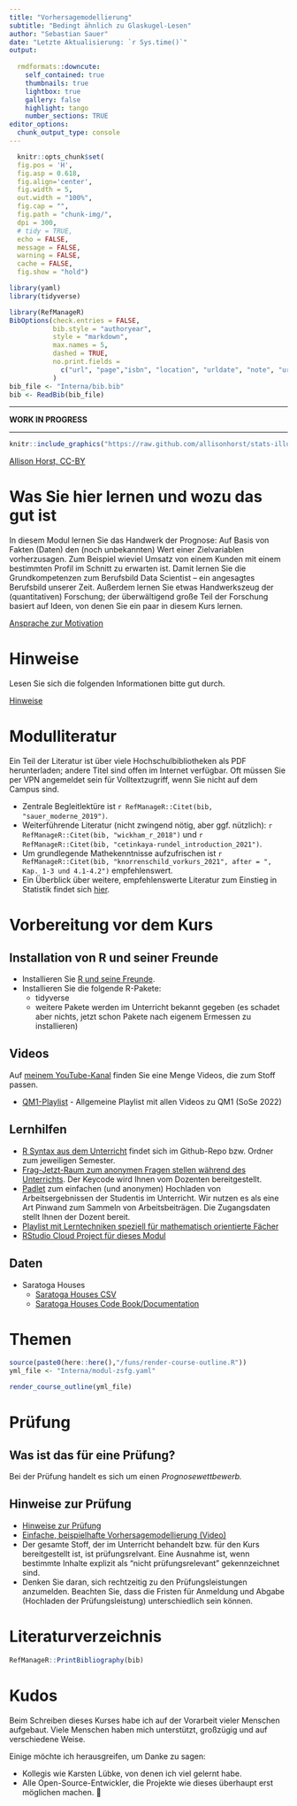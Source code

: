 ```yaml
---
title: "Vorhersagemodellierung"
subtitle: "Bedingt ähnlich zu Glaskugel-Lesen"
author: "Sebastian Sauer"
date: "Letzte Aktualisierung: `r Sys.time()`"
output:
   
  rmdformats::downcute:
    self_contained: true
    thumbnails: true
    lightbox: true
    gallery: false
    highlight: tango
    number_sections: TRUE
editor_options: 
  chunk_output_type: console
---
```


```r
  knitr::opts_chunk$set(
  fig.pos = 'H',
  fig.asp = 0.618,
  fig.align='center',
  fig.width = 5,
  out.width = "100%",
  fig.cap = "", 
  fig.path = "chunk-img/",
  dpi = 300,
  # tidy = TRUE,
  echo = FALSE,
  message = FALSE,
  warning = FALSE,
  cache = FALSE,
  fig.show = "hold")
```



```r
library(yaml)
library(tidyverse)
```





```r
library(RefManageR)
BibOptions(check.entries = FALSE, 
           bib.style = "authoryear", 
           style = "markdown",
           max.names = 5,
           dashed = TRUE,
           no.print.fields = 
             c("url", "page","isbn", "location", "urldate", "note", "urldate", "issn")
           )
bib_file <- "Interna/bib.bib"
bib <- ReadBib(bib_file)
```

---

**WORK IN PROGRESS**

---


```r
knitr::include_graphics("https://raw.github.com/allisonhorst/stats-illustrations/master/rstats-artwork/data_cowboy.png")
```



[Allison Horst, CC-BY](https://github.com/allisonhorst/stats-illustrations)


# Was Sie hier lernen und wozu das gut ist


In diesem Modul lernen Sie das Handwerk der Prognose: Auf Basis von Fakten (Daten) den (noch unbekannten) Wert einer Zielvariablen vorherzusagen. Zum Beispiel wieviel Umsatz von einem Kunden mit einem bestimmten Profil im Schnitt zu erwarten ist. Damit lernen Sie die Grundkompetenzen zum Berufsbild Data Scientist – ein angesagtes Berufsbild unserer Zeit. Außerdem lernen Sie etwas Handwerkszeug der (quantitativen) Forschung; der überwältigend große Teil der Forschung basiert auf Ideen, von denen Sie ein paar in diesem Kurs lernen. 


[Ansprache zur Motivation](https://youtu.be/jtNlzpcPr5Y)





# Hinweise

Lesen Sie sich die folgenden Informationen bitte gut durch.

[Hinweise](https://sebastiansauer.github.io/vorhersagemodellierung/Interna/Hinweise.html)


# Modulliteratur

Ein Teil der Literatur ist über viele Hochschulbibliotheken als PDF herunterladen;
andere Titel sind offen im Internet verfügbar.
Oft müssen Sie per VPN angemeldet sein für Volltextzugriff, wenn Sie nicht auf dem Campus sind.


- Zentrale Begleitlektüre ist `r RefManageR::Citet(bib, "sauer_moderne_2019")`. 
- Weiterführende Literatur (nicht zwingend nötig, aber ggf. nützlich): `r RefManageR::Citet(bib, "wickham_r_2018")` und `r RefManageR::Citet(bib, "cetinkaya-rundel_introduction_2021")`.
- Um grundlegende Mathekenntnisse aufzufrischen ist `r RefManageR::Citet(bib, "knorrenschild_vorkurs_2021", after = ", Kap. 1-3 und 4.1-4.2")` empfehlenswert.
- Ein Überblick über weitere, empfehlenswerte Literatur zum Einstieg in Statistik findet sich [hier](https://www.zotero.org/groups/4583286/einstieg-statistik).




# Vorbereitung vor dem Kurs

## Installation von R und seiner Freunde

- Installieren Sie [R und seine Freunde](https://data-se.netlify.app/2021/11/30/installation-von-r-und-seiner-freunde/).
- Installieren Sie die folgende R-Pakete:
    - tidyverse
    - weitere Pakete werden im Unterricht bekannt gegeben (es schadet aber nichts, jetzt schon Pakete nach eigenem Ermessen zu installieren)



## Videos

Auf [meinem YouTube-Kanal](https://www.youtube.com/channel/UCkvdtj8maE7g-SOCh4aDB9g) finden Sie eine Menge Videos, die zum Stoff passen.

- [QM1-Playlist](https://youtube.com/playlist?list=PLRR4REmBgpIEzVFLvzCn76TB2VS4jXcfg) - Allgemeine Playlist mit allen Videos zu QM1 (SoSe 2022)



## Lernhilfen

- [R Syntax aus dem Unterricht](https://github.com/sebastiansauer/Lehre) findet sich im Github-Repo bzw. Ordner zum jeweiligen Semester.
- [Frag-Jetzt-Raum zum anonymen Fragen stellen während des Unterrichts](https://frag.jetzt/home). Der Keycode wird Ihnen vom Dozenten bereitgestellt.
- [Padlet](https://de.padlet.com/) zum einfachen (und anonymen) Hochladen von Arbeitsergebnissen der Studentis im Unterricht. Wir nutzen es als eine Art Pinwand zum Sammeln von Arbeitsbeiträgen. Die Zugangsdaten stellt Ihnen der Dozent bereit.
- [Playlist mit Lerntechniken speziell für mathematisch orientierte Fächer](https://youtube.com/playlist?list=PLRR4REmBgpIFDcr72hs_Dp5lQbIPbDkz7)
- [RStudio Cloud Project für dieses Modul](https://rstudio.cloud/project/3421620)

## Daten

- Saratoga Houses
    - [Saratoga Houses CSV](https://vincentarelbundock.github.io/Rdatasets/csv/mosaicData/SaratogaHouses.csv)
    - [Saratoga Houses Code Book/Documentation](https://vincentarelbundock.github.io/Rdatasets/doc/mosaicData/SaratogaHouses.html)


# Themen









```r
source(paste0(here::here(),"/funs/render-course-outline.R"))
yml_file <- "Interna/modul-zsfg.yaml"

render_course_outline(yml_file)
```







# Prüfung

## Was ist das für eine Prüfung?

Bei der Prüfung handelt es sich um einen *Prognosewettbewerb.*



## Hinweise zur Prüfung

- [Hinweise zur Prüfung](https://sebastiansauer.github.io/vorhersagemodellierung/Pruefung/Hinweise-Prognosewettbewerb.html)
- [Einfache, beispielhafte Vorhersagemodellierung (Video)](https://www.youtube.com/watch?v=5pBTHrnRIZY) 
- Der gesamte Stoff, der im Unterricht behandelt bzw. für den Kurs bereitgestellt ist, ist prüfungsrelvant. Eine Ausnahme ist, wenn bestimmte Inhalte explizit als "nicht prüfungsrelevant" gekennzeichnet sind.
- Denken Sie daran, sich rechtzeitig zu den Prüfungsleistungen anzumelden. Beachten Sie, dass die Fristen für Anmeldung und Abgabe (Hochladen der Prüfungsleistung) unterschiedlich sein können.

# Literaturverzeichnis

```r
RefManageR::PrintBibliography(bib)
```




# Kudos

Beim Schreiben dieses Kurses habe ich auf der Vorarbeit vieler Menschen aufgebaut.
Viele Menschen haben mich unterstützt, großzügig und auf verschiedene Weise.

Einige möchte ich herausgreifen, um Danke zu sagen:

- Kollegis wie Karsten Lübke, von denen ich viel gelernt habe.
- Alle Open-Source-Entwickler, die Projekte wie dieses überhaupt erst möglichen machen. 💌

